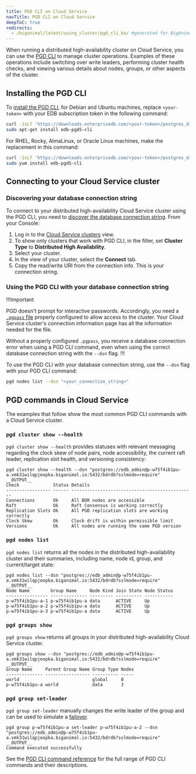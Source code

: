 ```yaml
---
title: PGD CLI on Cloud Service
navTitle: PGD CLI on Cloud Service
deepToC: true
redirects:
  - /biganimal/latest/using_cluster/pgd_cli_ba/ #generated for BigAnimal URL path removal branch
---
```


When running a distributed high-availability cluster on Cloud Service, you can use the [PGD CLI](/pgd/latest/reference/cli/) to manage cluster operations.
Examples of these operations include switching over write leaders, performing cluster health checks, and viewing various details about nodes, groups, or other aspects of the cluster.

## Installing the PGD CLI

To [install the PGD CLI](/pgd/latest/cli/installing/), for Debian and Ubuntu machines, replace `<your-token>` with your EDB subscription token in the following command:

```bash
curl -1sLf 'https://downloads.enterprisedb.com/<your-token>/postgres_distributed/setup.deb.sh' | sudo -E bash
sudo apt-get install edb-pgd5-cli
```

For RHEL, Rocky, AlmaLinux, or Oracle Linux machines, make the replacement in this command:

```bash
curl -1sLf 'https://downloads.enterprisedb.com/<your-token>/postgres_distributed/setup.rpm.sh' | sudo -E bash
sudo yum install edb-pgd5-cli
```

## Connecting to your Cloud Service cluster

### Discovering your database connection string

To connect to your distributed high-availability Cloud Service cluster using the PGD CLI, you need to [discover the database connection string](/pgd/latest/cli/discover_connections/). From your Console:

1. Log in to the [Cloud Service clusters](https://portal.biganimal.com/clusters) view.
2. To show only clusters that work with PGD CLI, in the filter, set **Cluster Type** to **Distributed High Availability**.
3. Select your cluster.
4. In the view of your cluster, select the **Connect** tab.
5. Copy the read/write URI from the connection info. This is your connection string.

### Using the PGD CLI with your database connection string

!!!Important

PGD doesn't prompt for interactive passwords. Accordingly, you need a [`.pgpass` file](https://www.postgresql.org/docs/current/libpq-pgpass.html) properly configured to allow access to the cluster. Your Cloud Service cluster's connection information page has all the information needed for the file. 

Without a properly configured `.pgpass`, you receive a database connection error when using a PGD CLI command, even when using the correct database connection string with the `--dsn` flag.
!!!

To use the PGD CLI with your database connection string, use the `--dsn` flag with your PGD CLI command:

```bash
pgd nodes list --dsn "<your_connection_string>"
```

## PGD commands in Cloud Service

The examples that follow show the most common PGD CLI commands with a Cloud Service cluster.

### `pgd cluster show --health`

`pgd cluster show --health` provides statuses with relevant messaging regarding the clock skew of node pairs, node accessibility, the current raft leader, replication slot health, and versioning consistency:

```
pgd cluster show --health --dsn "postgres://edb_admin@p-w75f4ib1pu-a.vmk31wilqpjeopka.biganimal.io:5432/bdrdb?sslmode=require"
__OUTPUT__
Check             Status Details
----------------- ------ -----------------------------------------------
Connections       Ok     All BDR nodes are accessible
Raft              Ok     Raft Consensus is working correctly
Replication Slots Ok     All PGD replication slots are working correctly
Clock Skew        Ok     Clock drift is within permissible limit
Versions          Ok     All nodes are running the same PGD version
```

### `pgd nodes list`

`pgd nodes list` returns all the nodes in the distributed high-availability cluster and their summaries, including name, node id, group, and current/target state:

```
pgd nodes list --dsn "postgres://edb_admin@p-w75f4ib1pu-a.vmk31wilqpjeopka.biganimal.io:5432/bdrdb?sslmode=require"
__OUTPUT__
Node Name        Group Name     Node Kind Join State Node Status
---------------- -------------- --------- ---------- -----------
p-w75f4ib1pu-a-1 p-w75f4ib1pu-a data      ACTIVE     Up
p-w75f4ib1pu-a-2 p-w75f4ib1pu-a data      ACTIVE     Up
p-w75f4ib1pu-a-3 p-w75f4ib1pu-a data      ACTIVE     Up
```

### `pgd groups show`

`pgd groups show` returns all groups in your distributed high-availability Cloud Service cluster. 

```
pgd groups show --dsn "postgres://edb_admin@p-w75f4ib1pu-a.vmk31wilqpjeopka.biganimal.io:5432/bdrdb?sslmode=require"
__OUTPUT__
Group Name     Parent Group Name Group Type Nodes
-------------- ----------------- ---------- -----
world                            global     0
p-w75f4ib1pu-a world             data       3
```

### `pgd group set-leader`

`pgd group set-leader` manually changes the write leader of the group and can be used to simulate a [failover](/pgd/latest/quickstart/further_explore_failover).

```
pgd group p-w75f4ib1pu-a set-leader p-w75f4ib1pu-a-2 --dsn "postgres://edb_admin@p-w75f4ib1pu-a.vmk31wilqpjeopka.biganimal.io:5432/bdrdb?sslmode=require"
__OUTPUT__
Command executed successfully
```

See the [PGD CLI command reference](/pgd/latest/cli/command_ref/) for the full range of PGD CLI commands and their descriptions. 
